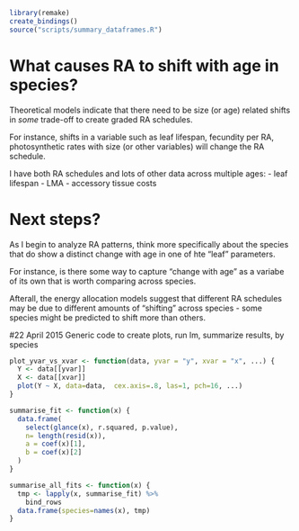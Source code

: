 ```r
library(remake)
create_bindings()
source("scripts/summary_dataframes.R")
```
# What causes RA to shift with age in species?
Theoretical models indicate that there need to be size (or age) related shifts in *some* trade-off to create graded RA schedules.

For instance, shifts in a variable such as leaf lifespan, fecundity per RA, photosynthetic rates with size (or other variables) will change the RA schedule.

I have both RA schedules and lots of other data across multiple ages:
- leaf lifespan
- LMA
- accessory tissue costs

# Next steps?
As I begin to analyze RA patterns, think more specifically about the species that do show a distinct change with age in one of hte "leaf" parameters.

For instance, is there some way to capture "change with age" as a variabe of its own that is worth comparing across species.

Afterall, the energy allocation models suggest that different RA schedules may be due to different amounts of "shifting" across species - some species might be predicted to shift more than others.

#22 April 2015
Generic code to create plots, run lm, summarize results, by species

```r
plot_yvar_vs_xvar <- function(data, yvar = "y", xvar = "x", ...) {
  Y <- data[[yvar]]
  X <- data[[xvar]]
  plot(Y ~ X, data=data,  cex.axis=.8, las=1, pch=16, ...)
}

summarise_fit <- function(x) {
  data.frame(
    select(glance(x), r.squared, p.value),
    n= length(resid(x)),
    a = coef(x)[1],
    b = coef(x)[2]
  )
}

summarise_all_fits <- function(x) {
  tmp <- lapply(x, summarise_fit) %>%
    bind_rows
  data.frame(species=names(x), tmp)
}
```

